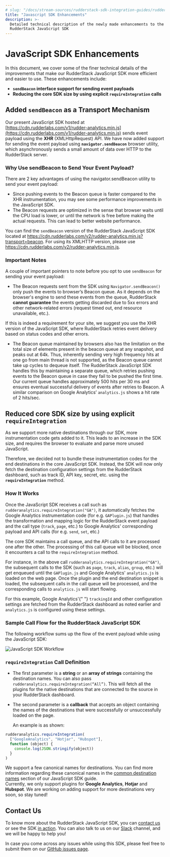 ```yaml
---
# slug: "/docs/stream-sources/rudderstack-sdk-integration-guides/rudderstack-javascript-sdk/javascript-sdk-enhancements"
title: "Javascript SDK Enhancements"
description: >-
  Detailed technical description of the newly made enhancements to the
  RudderStack JavaScript SDK
---
```


# JavaScript SDK Enhancements

In this document, we cover some of the finer technical details of the improvements that make our RudderStack JavaScript SDK more efficient and easier to use. These enhancements include:

- **`sendBeacon` interface support for sending event payloads**
- **Reducing the core SDK size by using explicit `requireIntegration` calls**

## **Added `sendBeacon` as a Transport Mechanism**

Our present JavaScript SDK hosted at [https://cdn.rudderlabs.com/v1/rudder-analytics.min.js](https://cdn.rudderlabs.com/v1/rudder-analytics.min.js) sends event payload using the **XHR** \(XMLHttpRequest\) API. We have now added support for sending the event payload using **`navigator.sendBeacon`** browser utility, which asynchronously sends a small amount of data over HTTP to the RudderStack server.

### Why Use sendBeacon to Send Your Event Payload?

There are 2 key advantages of using the navigator.sendBeacon utility to send your event payload:

- Since pushing events to the Beacon queue is faster compared to the XHR instrumentation, you may see some performance improvements in the JavaScript SDK.
- The Beacon requests are optimized in the sense that browser waits until the CPU load is lower, or until the network is free before making the actual requests. This can lead to better website performance.

<div class="infoBlock">
You can find the <code class="inline-code">sendBeacon</code> version of the RudderStack JavaScript SDK located at <a href="https://cdn.rudderlabs.com/v2/rudder-analytics.min.js?transport=beacon">https://cdn.rudderlabs.com/v2/rudder-analytics.min.js?transport=beacon</a>. For using its XMLHTTP version, please use <a href="https://cdn.rudderlabs.com/v2/rudder-analytics.min.js?transport=beacon">https://cdn.rudderlabs.com/v2/rudder-analytics.min.js</a>.

</div>

### Important Notes

A couple of important pointers to note before you opt to use `sendBeacon` for sending your event payload:

- The Beacon requests sent from the SDK using `Navigator.sendBeacon()` only push the events to browser’s Beacon queue. As it depends on the browser's engine to send these events from the queue, RudderStack **cannot guarantee** the events getting discarded due to 5xx errors and other network-related errors \(request timed out, end resource unavailable, etc.\).

<div class="warningBlock">
If this is indeed a requirement for your site, we suggest you use the XHR version of the JavaScript SDK, where RudderStack retries event delivery based on status codes and other errors.

</div>

- The Beacon queue maintained by browsers also has the limitation on the total size of elements present in the beacon queue at any snapshot, and peaks out at 64k. Thus, inherently sending very high frequency hits at one go from main thread is not supported, as the Beacon queue cannot take up cycles to dequeue itself. The RudderStack JavaScript SDK handles this by maintaining a separate queue, which retries pushing events to the Beacon queue in case they fail to be pushed the first time. Our current queue handles approximately 500 hits per 30 ms and ensures eventual successful delivery of events after retries to Beacon. A similar comparison on Google Analytics’ `analytics.js` shows a hit rate of 2 hits/sec.

## Reduced **core SDK size by using explicit `requireIntegration`**

As we support more native destinations through our SDK, more instrumentation code gets added to it. This leads to an increase in the SDK size, and requires the browser to evaluate and parse more unused JavaScript.

Therefore, we decided not to bundle these instrumentation codes for the end destinations in the core JavaScript SDK. Instead, the SDK will now only fetch the destination configuration settings from the RudderStack dashboard, such as track ID, API key, secret, etc. using the **`requireIntegration`** method.

### How It Works

Once the JavaScript SDK receives a call such as `rudderanalytics.requireIntegration("GA")`, it automatically fetches the Google Analytics instrumentation code \(for e.g. `GAPlugin.js`\) that handles the transformation and mapping logic for the RudderStack event payload and the call type \(`track`, `page`, etc.\) to Google Analytics' corresponding payload and API calls \(for e.g. `send`, `set`, etc.\)

The core SDK maintains a call queue, and the API calls to it are processed one after the other. The processing of this call queue will be blocked, once it encounters a call to the `requireIntegration` method.

For instance, in the above call `rudderanalytics.requireIntegration("GA")`, the subsequent calls to the SDK \(such as `page`, `track`, `alias`, `group`, etc.\) will get enqueued until the `GAPlugin.js` and Google Analytics' `analytics.js` is loaded on the web page. Once the plugin and the end destination snippet is loaded, the subsequent calls in the call queue will be processed, and the corresponding calls to `analytics.js` will start flowing.

<div class="successBlock">
  For this example, Google Analytics'{" "}
  <code class="inline-code">trackingId</code> and other configuration settings
  are fetched from the RudderStack dashboard as noted earlier and
  <code class="inline-code">analytics.js</code> is configured using these settings.
</div>

### Sample Call Flow for the RudderStack JavaScript SDK

The following workflow sums up the flow of the event payload while using the JavaScript SDK:

![JavaScript SDK Workflow](../../../.gitbook/assets/js-sdk-workflow.png)

### `requireIntegration` Call Definition

- The first parameter is a **string** or an **array of strings** containing the destination names. You can also pass `rudderanalytics.requireIntegration(“All”)`. This will fetch all the plugins for the native destinations that are connected to the source in your RudderStack dashboard.
- The second parameter is a **callback** that accepts an object containing the names of the destinations that were successfully or unsuccessfully loaded on the page.

  An example is as shown:

```javascript
rudderanalytics.requireIntegration(
  ["GoogleAnalytics", "Hotjar", "Hubspot"],
  function (object) {
    console.log(JSON.stringify(object))
  }
)
```

<div class="infoBlock">
We support a few canonical names for destinations. You can find more information regarding these canonical names in the <a href="../rudderstack-javascript-sdk#4-2-common-destination-names">common destination names</a> section of our JavaScript SDK guide.

</div>

<div class="warningBlock">
Currently, we only support plugins for <strong>Google Analytics</strong>, <strong>Hotjar</strong> and <strong>Hubspot</strong>. We are working on adding support for more destinations very soon, so stay tuned!

</div>

## **Contact Us**

To know more about the RudderStack JavaScript SDK, you can [contact us](mailto:%20docs@rudderstack.com) or see the SDK [in action](https://rudderstack.com/request-a-demo). You can also talk to us on our [Slack](https://rudderstack.com/join-rudderstack-slack-community) channel, and we will be happy to help you!

In case you come across any issues while using this SDK, please feel free to submit them on our [GitHub issues page](https://github.com/rudderlabs/rudder-sdk-js/issues).
